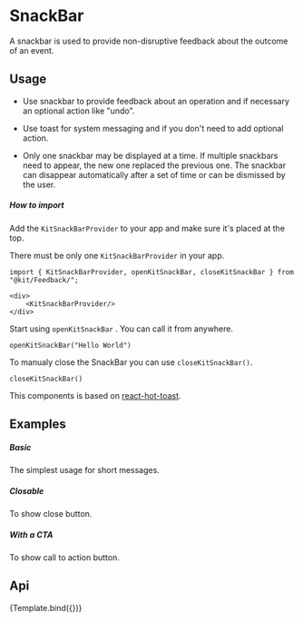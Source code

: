 

<Meta
    title="Design System/Feedback/SnackBar"
    argTypes={SnackBarArgTypes}
/>

# SnackBar

A snackbar is used to provide non-disruptive feedback about the outcome of an event.

## Usage

- Use snackbar to provide feedback about an operation and if necessary an optional action like "undo".

- Use toast for system messaging and if you don't need to add optional action.

- Only one snackbar may be displayed at a time. If multiple snackbars need to appear, the new one replaced the previous one. The snackbar can disappear automatically after a set of time or can be dismissed by the user.

##### How to import

Add the `KitSnackBarProvider` to your app and make sure it's placed at the top.

There must be only one `KitSnackBarProvider` in your app.

```tsx
import { KitSnackBarProvider, openKitSnackBar, closeKitSnackBar } from "@kit/Feedback/";

<div>
    <KitSnackBarProvider/>
</div>
```

Start using `openKitSnackBar` . You can call it from anywhere.
```tsx
openKitSnackBar("Hello World")
```

To manualy close the SnackBar you can use `closeKitSnackBar()`.
```tsx
closeKitSnackBar()
```

This components is based on [react-hot-toast](https://react-hot-toast.com/).

## Examples

##### Basic

The simplest usage for short messages.

<CustomCanvas content={Exemples.Basic} source={Sources.Basic} />

##### Closable

To show close button.

<CustomCanvas content={Exemples.Closable} source={Sources.Closable} />

##### With a CTA

To show call to action button.

<CustomCanvas content={Exemples.CallToAction} source={Sources.CallToAction} />

## Api

<Canvas>
    <Story name="SnackBar">{Template.bind({})}</Story>
</Canvas>

<Controls story="SnackBar" />
